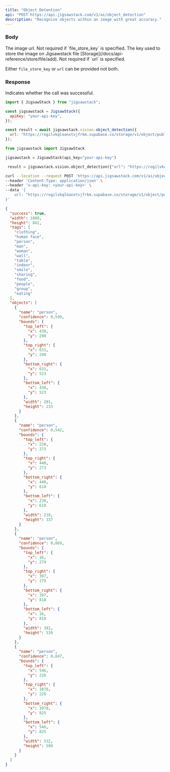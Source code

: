 ```yaml
---
title: "Object Detention"
api: "POST https://api.jigsawstack.com/v1/ai/object_detection"
description: "Recognise objects within an image with great accuracy."
---
```


### Body

<ParamField body="url" type="string">
  The image url. Not required if `file_store_key` is specified.
</ParamField>

<ParamField body="file_store_key" type="string">
  The key used to store the image on Jigsawstack file
  [Storage](/docs/api-reference/store/file/add). Not required if `url` is
  specified.
</ParamField>

<Info>Either `file_store_key` or `url` can be provided not both.</Info>

<Snippet file="header.mdx" />

### Response

<ResponseField name="success" type="boolean">
  Indicates whether the call was successful.
</ResponseField>

<RequestExample>

```javascript Javascript
import { JigsawStack } from "jigsawstack";

const jigsawstack = JigsawStack({
  apiKey: "your-api-key",
});

const result = await jigsawstack.vision.object_detection({
  url: "https://rogilvkqloanxtvjfrkm.supabase.co/storage/v1/object/public/demo/Collabo%201080x842.jpg?t=2024-03-22T09%3A22%3A48.442Z",
});
```

```python Python
from jigsawstack import JigsawStack

jigsawstack = JigsawStack(api_key="your-api-key")

 result = jigsawstack.vision.object_detection({"url": "https://rogilvkqloanxtvjfrkm.supabase.co/storage/v1/object/public/demo/Collabo%201080x842.jpg?t=2024-03-22T09%3A22%3A48.442Z"})
```

```bash cURL
curl --location --request POST 'https://api.jigsawstack.com/v1/ai/object_detection' \
--header 'Content-Type: application/json' \
--header 'x-api-key: <your-api-key>' \
--data '{
    url: "https://rogilvkqloanxtvjfrkm.supabase.co/storage/v1/object/public/demo/Collabo%201080x842.jpg?t=2024-03-22T09%3A22%3A48.442Z",
}'
```

</RequestExample>

<ResponseExample>

```json Response
{
  "success": true,
  "width": 1080,
  "height": 842,
  "tags": [
    "clothing",
    "human face",
    "person",
    "man",
    "woman",
    "wall",
    "table",
    "indoor",
    "smile",
    "sharing",
    "food",
    "people",
    "group",
    "eating"
  ],
  "objects": [
    {
      "name": "person",
      "confidence": 0.599,
      "bounds": {
        "top_left": {
          "x": 430,
          "y": 290
        },
        "top_right": {
          "x": 631,
          "y": 290
        },
        "bottom_right": {
          "x": 631,
          "y": 523
        },
        "bottom_left": {
          "x": 430,
          "y": 523
        },
        "width": 201,
        "height": 233
      }
    },
    {
      "name": "person",
      "confidence": 0.542,
      "bounds": {
        "top_left": {
          "x": 230,
          "y": 273
        },
        "top_right": {
          "x": 440,
          "y": 273
        },
        "bottom_right": {
          "x": 440,
          "y": 610
        },
        "bottom_left": {
          "x": 230,
          "y": 610
        },
        "width": 210,
        "height": 337
      }
    },
    {
      "name": "person",
      "confidence": 0.869,
      "bounds": {
        "top_left": {
          "x": 16,
          "y": 279
        },
        "top_right": {
          "x": 397,
          "y": 279
        },
        "bottom_right": {
          "x": 397,
          "y": 818
        },
        "bottom_left": {
          "x": 16,
          "y": 818
        },
        "width": 381,
        "height": 539
      }
    },
    {
      "name": "person",
      "confidence": 0.847,
      "bounds": {
        "top_left": {
          "x": 546,
          "y": 226
        },
        "top_right": {
          "x": 1078,
          "y": 226
        },
        "bottom_right": {
          "x": 1078,
          "y": 825
        },
        "bottom_left": {
          "x": 546,
          "y": 825
        },
        "width": 532,
        "height": 599
      }
    }
  ]
}
```

</ResponseExample>
